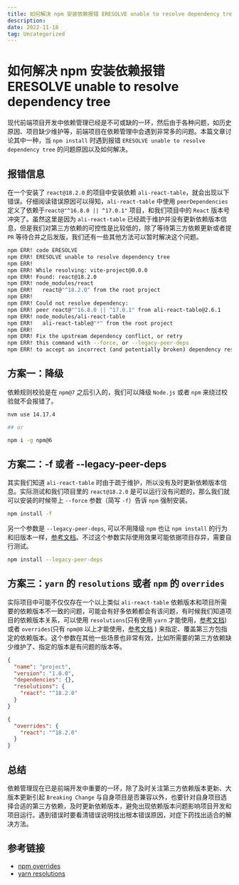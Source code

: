 ```yaml
---
title: 如何解决 npm 安装依赖报错 ERESOLVE unable to resolve dependency tree
description: 
date: 2022-11-18
tag: Uncategorized
---
```


# 如何解决 npm 安装依赖报错 ERESOLVE unable to resolve dependency tree

现代前端项目开发中依赖管理已经是不可或缺的一环，然后由于各种问题，如历史原因、项目缺少维护等，前端项目在依赖管理中会遇到非常多的问题。本篇文章讨论其中一种，当 `npm install` 时遇到报错 `ERESOLVE unable to resolve dependency tree` 的问题原因以及如何解决。

## 报错信息

在一个安装了 `react@18.2.0` 的项目中安装依赖 `ali-react-table`，就会出现以下错误。仔细阅读错误原因可以得知，`ali-react-table` 中使用 `peerDependencies` 定义了依赖于`react@"^16.8.0 || ^17.0.1"` 项目，和我们项目中的 `React` 版本号冲突了。虽然这里是因为 `ali-react-table` 已经疏于维护并没有更新依赖版本信息，但是我们对第三方依赖的可控性是比较低的，除了等待第三方依赖更新或者提 `PR` 等待合并之后发版，我们还有一些其他方法可以暂时解决这个问题。

```bash
npm ERR! code ERESOLVE
npm ERR! ERESOLVE unable to resolve dependency tree
npm ERR! 
npm ERR! While resolving: vite-project@0.0.0
npm ERR! Found: react@18.2.0
npm ERR! node_modules/react
npm ERR!   react@"^18.2.0" from the root project
npm ERR! 
npm ERR! Could not resolve dependency:
npm ERR! peer react@"^16.8.0 || ^17.0.1" from ali-react-table@2.6.1
npm ERR! node_modules/ali-react-table
npm ERR!   ali-react-table@"*" from the root project
npm ERR! 
npm ERR! Fix the upstream dependency conflict, or retry
npm ERR! this command with --force, or --legacy-peer-deps
npm ERR! to accept an incorrect (and potentially broken) dependency resolution.
```

## 方案一：降级

依赖规则校验是在 `npm@7` 之后引入的，我们可以降级 `Node.js` 或者 `npm` 来绕过校验就不会报错了。

```bash
nvm use 14.17.4

## or

npm i -g npm@6
```

## 方案二：-f 或者 --legacy-peer-deps

其实我们知道 `ali-react-table` 时由于疏于维护，所以没有及时更新依赖版本信息。实际测试和我们项目里的 `react@18.2.0` 是可以运行没有问题的，那么我们就可以安装的时候带上 `--force` 参数（简写 `-f`）告诉 `npm` 强制安装。

```bash
npm install -f
```

另一个参数是 `--legacy-peer-deps`, 可以不用降级 `npm` 也让 `npm install` 的行为和旧版本一样，[参考文档](https://github.com/npm/rfcs/blob/e000b367d9e595bc694893c3d845df269f9b875f/implemented/0031-handling-peer-conflicts.md#detailed-explanation)。不过这个参数实际使用效果可能依据项目存异，需要自行测试。

```bash
npm install --legacy-peer-deps
```

## 方案三：`yarn` 的 `resolutions` 或者 `npm` 的 `overrides`

实际项目中可能不仅仅存在一个以上类似 `ali-react-table` 依赖版本和项目所需要的依赖版本不一致的问题，可能会有好多依赖都会有该问题，有时候我们知道项目的依赖版本关系，可以使用 `resolutions`(只有使用 `yarn` 才能使用，[参考文档](https://classic.yarnpkg.com/lang/en/docs/selective-version-resolutions/)) 或者 `overrides`(只有 `npm@8` 以上才能使用，[参考文档](https://docs.npmjs.com/cli/v8/configuring-npm/package-json#overrides) ) 来指定、覆盖第三方包指定的依赖版本。这个参数在其他一些场景也非常有效，比如所需要的第三方依赖缺少维护了、指定的版本是有问题的版本等。

```json
{
  "name": "project",
  "version": "1.0.0",
  "dependencies": {},
  "resolutions": {
    "react": "^18.2.0"
  }
}
```

```json
{
  "overrides": {
    "react": "^18.2.0"
  }
}
```

## 总结

依赖管理现在已是前端开发中重要的一环，除了及时关注第三方依赖版本更新、大版本更新引起 `Breaking Change` 与自身项目是否兼容以外，也要针对自身项目选择合适的第三方依赖，及时更新依赖版本，避免出现依赖版本问题影响项目开发和项目运行。遇到错误时要看清错误说明找出根本错误原因，对症下药找出适合的解决方法。

## 参考链接

- [npm overrides](https://docs.npmjs.com/cli/v8/configuring-npm/package-json#overrides)
- [yarn resolutions](https://classic.yarnpkg.com/lang/en/docs/selective-version-resolutions/)